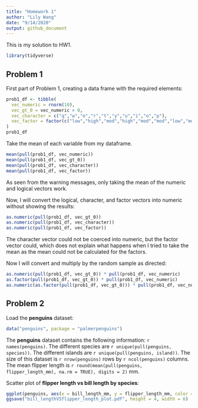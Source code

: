 ```yaml
---
title: "Homework 1"
author: "Lily Wang"
date: "9/14/2020"
output: github_document
---
```


This is my solution to HW1.

```r
library(tidyverse)
```


## Problem 1

First part of Problem 1, creating a data frame with the required elements: 

```r
prob1_df <- tibble(
  vec_numeric = rnorm(10),
  vec_gt_0 = vec_numeric > 0,
  vec_character = c("q","w","e","r","t","y","u","i","o","p"),
  vec_factor = factor(c("low","high","mod","high","mod","mod","low","mod","low","high"))
)
prob1_df
```

Take the mean of each variable from my dataframe.

```r
mean(pull(prob1_df, vec_numeric))
mean(pull(prob1_df, vec_gt_0))
mean(pull(prob1_df, vec_character))
mean(pull(prob1_df, vec_factor))
```

As seen from the warning messages, only taking the mean of the numeric and logical vectors work. 

Now, I will convert the logical, character, and factor vectors into numeric without showing the results:

```r
as.numeric(pull(prob1_df, vec_gt_0))
as.numeric(pull(prob1_df, vec_character))
as.numeric(pull(prob1_df, vec_factor))
```
The character vector could not be coerced into numeric, but the factor vector could, which does not explain what happens when I tried to take the mean as the mean could not be calculated for the factors.

Now I will convert and multiply by the random sample as directed:

```r
as.numeric(pull(prob1_df, vec_gt_0)) * pull(prob1_df, vec_numeric)
as.factor(pull(prob1_df, vec_gt_0)) * pull(prob1_df, vec_numeric)
as.numeric(as.factor(pull(prob1_df, vec_gt_0))) * pull(prob1_df, vec_numeric)
```



## Problem 2

Load the **penguins** dataset:

```r
data("penguins", package = "palmerpenguins")
```

The **penguins** dataset contains the following information: `r names(penguins)`. The different species are `r unique(pull(penguins, species))`. The different islands are `r unique(pull(penguins, island))`. The size of this dataset is `r nrow(penguins)` rows by `r ncol(penguins)` columns. The mean flipper length is `r round(mean(pull(penguins, flipper_length_mm), na.rm = TRUE), digits = 2)` mm.

Scatter plot of **flipper length vs bill length by species**:

```r
ggplot(penguins, aes(x = bill_length_mm, y = flipper_length_mm, color = species)) + geom_point()
ggsave("bill_lengthVSflipper_length_plot.pdf", height = 4, width = 6)
```

